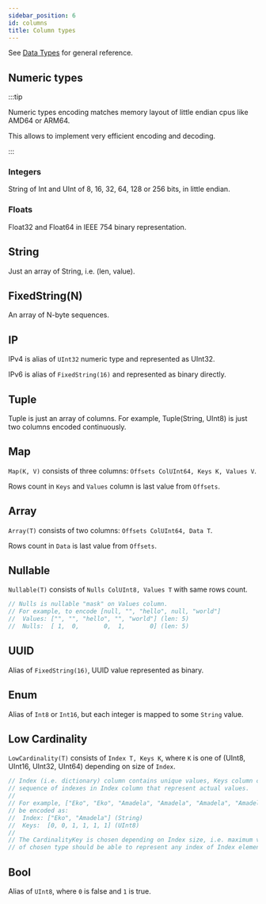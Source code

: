 ```yaml
---
sidebar_position: 6
id: columns
title: Column types
---
```


See [Data Types](https://clickhouse.com/docs/en/sql-reference/data-types/) for general reference.

## Numeric types

:::tip

Numeric types encoding matches memory layout of little endian cpus like AMD64 or ARM64.

This allows to implement very efficient encoding and decoding.

:::

### Integers
String of Int and UInt of 8, 16, 32, 64, 128 or 256 bits, in little endian.

### Floats
Float32 and Float64 in IEEE 754 binary representation.

## String
Just an array of String, i.e. (len, value).

## FixedString(N)
An array of N-byte sequences.

## IP

IPv4 is alias of `UInt32` numeric type and represented as UInt32.

IPv6 is alias of `FixedString(16)` and represented as binary directly.

## Tuple

Tuple is just an array of columns. For example, Tuple(String, UInt8) is just two columns
encoded continuously.

## Map

`Map(K, V)` consists of three columns: `Offsets ColUInt64, Keys K, Values V`.

Rows count in `Keys` and `Values` column is last value from `Offsets`.

## Array

`Array(T)` consists of two columns: `Offsets ColUInt64, Data T`.

Rows count in `Data` is last value from `Offsets`.

## Nullable

`Nullable(T)` consists of `Nulls ColUInt8, Values T` with same rows count.

```go
// Nulls is nullable "mask" on Values column.
// For example, to encode [null, "", "hello", null, "world"]
//	Values: ["", "", "hello", "", "world"] (len: 5)
//	Nulls:  [ 1,  0,       0,  1,       0] (len: 5)
```

## UUID

Alias of `FixedString(16)`, UUID value represented as binary.

## Enum

Alias of `Int8` or `Int16`, but each integer is mapped to some `String` value.

## Low Cardinality

`LowCardinality(T)` consists of `Index T, Keys K`,
where `K` is one of (UInt8, UInt16, UInt32, UInt64) depending on size of `Index`.

```go
// Index (i.e. dictionary) column contains unique values, Keys column contains
// sequence of indexes in Index column that represent actual values.
//
// For example, ["Eko", "Eko", "Amadela", "Amadela", "Amadela", "Amadela"] can
// be encoded as:
//	Index: ["Eko", "Amadela"] (String)
//	Keys:  [0, 0, 1, 1, 1, 1] (UInt8)
//
// The CardinalityKey is chosen depending on Index size, i.e. maximum value
// of chosen type should be able to represent any index of Index element.
```

## Bool

Alias of `UInt8`, where `0` is false and `1` is true.